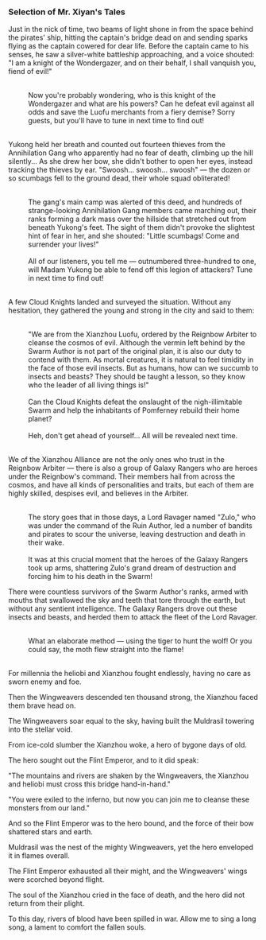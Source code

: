===Selection of Mr. Xiyan's Tales===
:{{Size|32|The Clash Between a Knight and Pirates}}
:
Just in the nick of time, two beams of light shone in from the space behind the pirates' ship, hitting the captain's bridge dead on and sending sparks flying as the captain cowered for dear life. Before the captain came to his senses, he saw a silver-white battleship approaching, and a voice shouted: "I am a knight of the Wondergazer, and on their behalf, I shall vanquish you, fiend of evil!"
:<br />Now you're probably wondering, who is this knight of the Wondergazer and what are his powers? Can he defeat evil against all odds and save the Luofu merchants from a fiery demise? Sorry guests, but you'll have to tune in next time to find out!
:<br />{{Size|32|One Versus 300}}
:
Yukong held her breath and counted out fourteen thieves from the Annihilation Gang who apparently had no fear of death, climbing up the hill silently... As she drew her bow, she didn't bother to open her eyes, instead tracking the thieves by ear. "Swoosh... swoosh... swoosh" &mdash; the dozen or so scumbags fell to the ground dead, their whole squad obliterated!
:<br />The gang's main camp was alerted of this deed, and hundreds of strange-looking Annihilation Gang members came marching out, their ranks forming a dark mass over the hillside that stretched out from beneath Yukong's feet. The sight of them didn't provoke the slightest hint of fear in her, and she shouted: "Little scumbags! Come and surrender your lives!"
:<br />All of our listeners, you tell me &mdash; outnumbered three-hundred to one, will Madam Yukong be able to fend off this legion of attackers? Tune in next time to find out!
:<br />{{Size|32|Swarm Elimination by 12 Cloud Knights}}
:
A few Cloud Knights landed and surveyed the situation. Without any hesitation, they gathered the young and strong in the city and said to them:
:<br />"We are from the Xianzhou Luofu, ordered by the Reignbow Arbiter to cleanse the cosmos of evil. Although the vermin left behind by the Swarm Author is not part of the original plan, it is also our duty to contend with them. As mortal creatures, it is natural to feel timidity in the face of those evil insects. But as humans, how can we succumb to insects and beasts? They should be taught a lesson, so they know who the leader of all living things is!"
:<br />Can the Cloud Knights defeat the onslaught of the nigh-illimitable Swarm and help the inhabitants of Pomferney rebuild their home planet?
:<br />Heh, don't get ahead of yourself... All will be revealed next time.
:<br />{{Size|32|The Slaying of Zulo by Galaxy Rangers}}
:
We of the Xianzhou Alliance are not the only ones who trust in the Reignbow Arbiter &mdash; there is also a group of Galaxy Rangers who are heroes under the Reignbow's command. Their members hail from across the cosmos, and have all kinds of personalities and traits, but each of them are highly skilled, despises evil, and believes in the Arbiter.
:<br />The story goes that in those days, a Lord Ravager named "Zulo," who was under the command of the Ruin Author, led a number of bandits and pirates to scour the universe, leaving destruction and death in their wake.
:<br />It was at this crucial moment that the heroes of the Galaxy Rangers took up arms, shattering Zulo's grand dream of destruction and forcing him to his death in the Swarm!
:
There were countless survivors of the Swarm Author's ranks, armed with mouths that swallowed the sky and teeth that tore through the earth, but without any sentient intelligence. The Galaxy Rangers drove out these insects and beasts, and herded them to attack the fleet of the Lord Ravager.
:<br />What an elaborate method &mdash; using the tiger to hunt the wolf! Or you could say, the moth flew straight into the flame!
:<br />{{Size|32|A Song to Mourn the Reignbow}}
:
For millennia the heliobi and Xianzhou fought endlessly, having no care as sworn enemy and foe.
:
Then the Wingweavers descended ten thousand strong, the Xianzhou faced them brave head on.
:
The Wingweavers soar equal to the sky, having built the Muldrasil towering into the stellar void.
:
From ice-cold slumber the Xianzhou woke, a hero of bygone days of old.
:
The hero sought out the Flint Emperor, and to it did speak:
:
"The mountains and rivers are shaken by the Wingweavers, the Xianzhou and heliobi must cross this bridge hand-in-hand."
:
"You were exiled to the inferno, but now you can join me to cleanse these monsters from our land."
:
And so the Flint Emperor was to the hero bound, and the force of their bow shattered stars and earth.
:
Muldrasil was the nest of the mighty Wingweavers, yet the hero enveloped it in flames overall.
:
The Flint Emperor exhausted all their might, and the Wingweavers' wings were scorched beyond flight.
:
The soul of the Xianzhou cried in the face of death, and the hero did not return from their plight.
:
To this day, rivers of blood have been spilled in war. Allow me to sing a long song, a lament to comfort the fallen souls.
